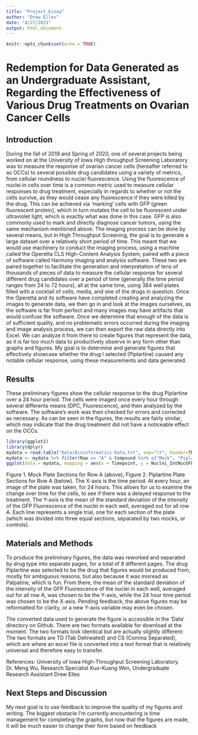 ---
title: "Project_Essay"
author: "Drew Elles"
date: "4/27/2021"
output: html_document
---

```{r setup, include=FALSE}
knitr::opts_chunk$set(echo = TRUE)
```

# Redemption for Data Generated as an Undergraduate Assistant, Regarding the Effectiveness of Various Drug Treatments on Ovarian Cancer Cells
 
## Introduction
During the fall of 2019 and Spring of 2020, one of several projects being worked on at the University of Iowa High throughput Screening Laboratory was to measure the response of ovarian cancer cells (hereafter referred to as OCCs) to several possible drug candidates using a variety of metrics, from cellular roundness to nuclei fluorescence. Using the fluorescence of nuclei in cells over time is a common metric used to measure cellular responses to drug treatment, especially in regards to whether or not the cells survive, as they would cease any fluorescence if they were killed by the drug. This can be achieved via ‘marking’ cells with GFP (green fluorescent protein), which in turn mutates the cell to be fluorescent under ultraviolet light, which is exactly what was done in this case. GFP is also commonly used to mark and directly diagnose cancer tumors, using the same mechanism mentioned above. The imaging process can be done by several means, but in High Throughput Screening, the goal is to generate a large dataset over a relatively short period of time. This meant that we would use machinery to conduct the imaging process, using a machine called the Operetta CLS High-Content Analysis System, paired with a piece of software called Harmony imaging and analysis software. These two are paired together to facilitate the generation and interpretation of tens of thousands of pieces of data to measure the cellular response for several different drug candidates over a period of time (generally the time period ranges from 24 to 72 hours), all at the same time, using 384 well plates filled with a cocktail of cells, media, and one of the drugs in question. Once the Operetta and its software have completed creating and analyzing the images to generate data, we then go in and look at the images ourselves, as the software is far from perfect and many images may have artifacts that would confuse the software. Once we determine that enough of the data is of sufficient quality, and no problematic errors occurred during the imaging and image analysis process, we can then export the raw data directly into Excel. We can analyze it from there to create figures that represent the data, as it is far too much data to productively observe in any form other than graphs and figures. My goal is to determine and generate figures that effectively showcase whether the drug I selected (Piplartine) caused any notable cellular response, using these measurements and data generated.
 
## Results
These preliminary figures show the cellular response to the drug Piplartine over a 24 hour period. The cells were imaged once every hour through several differents means (DPC, Fluorescence), and then analyzed by the software. The software's work was then checked for errors and corrected as necessary. As can be seen in the figures, the results are fairly similar, which may indicate that the drug treatment did not have a noticeable effect on the OCCs.

``` {r PiplartineGraph}
library(ggplot2)
library(dplyr)
mydata = read.table("Data/Bioinformatics Data.txt", sep="\t", header=TRUE)
mydata <- mydata %>% filter(Row == "A" & Compound %in% c("Mock", "Piplartine"))
ggplot(data = mydata, mapping = aes(x = Timepoint, y = Nuclei_IntNucGFP_Mean_Mean_per_Well, by = Compound, color = Compound)) + geom_point()
```

Figure 1. Mock Plate Sections for Row A (above), Figure 2. Piplartine Plate Sections 
for Row A (below). The X-axis is the time period. At every hour, an image of the plate 
was taken, for 24 hours. This allows for us to examine the change over time for the 
cells, to see if there was a delayed response to the treatment. The Y-axis is the mean 
of the standard deviation of the intensity of the GFP Fluorescence of the nuclei in 
each well, averaged out for all row A. Each line represents a single trial, one for 
each section of the plate (which was divided into three equal sections, separated by 
two mocks, or controls).



## Materials and Methods

To produce the preliminary figures, the data was reworked and separated by drug type into separate pages, for a total of 8 different pages. The drug Piplartine was selected to be the drug that figures would be produced from, mostly for ambiguous reasons, but also because it was misread as Palpatine, which is fun. From there, the mean of the standard deviation of the intensity of the GFP Fluorescence of the nuclei in each well, averaged out for all row A, was chosen to be the Y-axis, while the 24 hour time period was chosen to be the X-axis. Pending feedback, the above figures may be reformatted for clarity, or a new Y-axis variable may even be chosen.

The converted data used to generate the figure is accessible in the 'Data' directory on Github. There are two formats available for download at the moment. The two formats look identical but are actually slightly different: The two formats are TD (Tab Delineated) and CS (Comma Separated), which are where an excel file is converted into a text format that is relatively universal and therefore easy to transfer.
 
References: University of Iowa High-Throughput Screening Laboratory. Dr. Meng Wu, Research 
Specialist Kuo-Kuang Wen, Undergraduate Research Assistant Drew Elles


## Next Steps and Discussion
My next goal is to use feedback to improve the quality of my figures and writing. The biggest obstacle I'm currently encountering is time management for completing the graphs, but now that the figures are made, it will be much easier to change their form based on feedback
